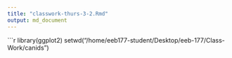 ```yaml
---
title: "classwork-thurs-3-2.Rmd"
output: md_document
---
```


```r
library(ggplot2)
setwd("/home/eeb177-student/Desktop/eeb-177/Class-Work/canids")

